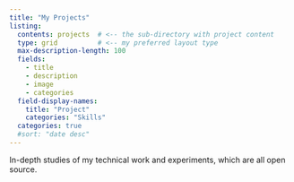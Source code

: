 ```yaml
---
title: "My Projects"
listing:
  contents: projects  # <-- the sub-directory with project content
  type: grid          # <-- my preferred layout type
  max-description-length: 100
  fields: 
    - title
    - description
    - image
    - categories
  field-display-names: 
    title: "Project"
    categories: "Skills"
  categories: true
  #sort: "date desc"
---
```


In-depth studies of my technical work and experiments, which are all open source.
